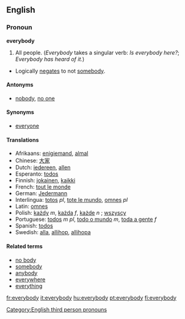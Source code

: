==English==
===Pronoun===
'''everybody'''
#All people.  (''Everybody'' takes a singular verb: ''Is everybody here?'';  ''Everybody has heard of it.'')
*Logically [[negates]] to not [[somebody]].

==== Antonyms ====
*[[nobody]], [[no one]]

==== Synonyms ====
*[[everyone]]

====Translations====
*Afrikaans: [[enigiemand]], [[almal]]
*Chinese: [[大家]]
*Dutch: [[iedereen]], [[allen]]
*Esperanto: [[todos]]
*Finnish: [[jokainen]], [[kaikki]]
*French: [[tout le monde]]
*German: [[Jedermann]]
*Interlingua: [[totos]] ''pl'', [[tote le mundo]], [[omnes]] ''pl''
*Latin: [[omnes]]
*Polish: [[każdy]] ''m'', [[każda]] ''f'', [[każde]] ''n'' ; [[wszyscy]]
*Portuguese: [[todos]] ''m pl'', [[todo o mundo]] ''m'', [[toda a gente]] ''f''
*Spanish: [[todos]]
*Swedish: [[alla]], [[allihop]], [[allihopa]]

====Related terms====
*[[no body]]
*[[somebody]]
*[[anybody]]
*[[everywhere]]
*[[everything]]

[[Category:English third person pronouns]]

[[fr:everybody]]
[[it:everybody]]
[[hu:everybody]]
[[pt:everybody]]
[[fi:everybody]]